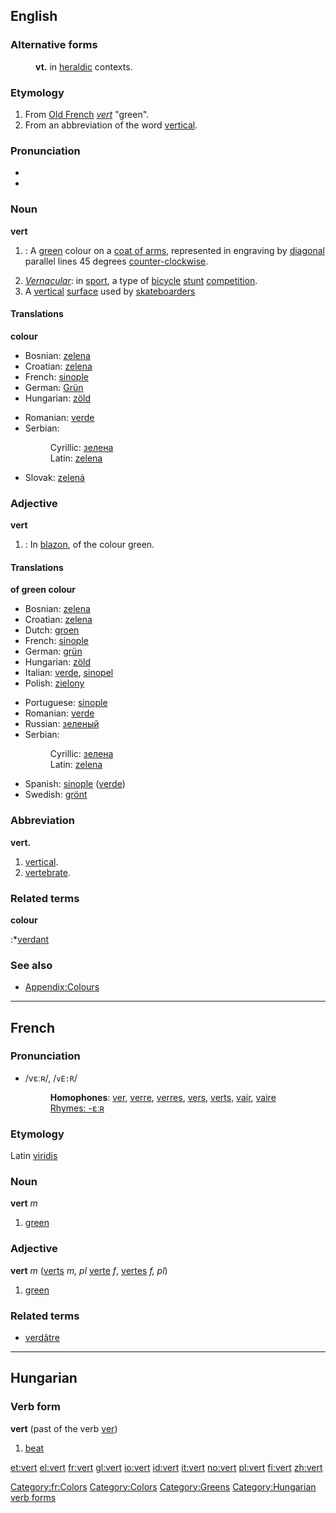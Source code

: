 ==English==

{{Wikipedia}}
===Alternative forms===
:'''vt.''' in [[heraldic]] contexts.
===Etymology===
#From [[Old French]] ''[[vert]]'' "green".
#From an abbreviation of the word [[vertical]].

===Pronunciation===
*{{IPA|/ˈvɚt/}}
*{{IPA|/ˈvət/}}

===Noun===
'''vert'''
#{{tincture}}: A [[green]] colour on a [[coat of arms]], represented in engraving by [[diagonal]] parallel lines 45 degrees [[counter-clockwise]].
#''[[Vernacular]]'': in [[sport]], a type of [[bicycle]] [[stunt]] [[competition]].
# A [[vertical]] [[surface]] used by [[skateboard]]ers

====Translations====
'''colour'''
{{top}}
*Bosnian: [[zelena#Bosnian|zelena]] {{f}}
*Croatian: [[zelena#Croatian|zelena]] {{f}}
*French: [[sinople]]
*German: [[Grün]]
*Hungarian: [[zöld]]
{{mid}}
*Romanian: [[verde]]
*Serbian:
*:Cyrillic: [[зелена#Serbian|зелена]] {{f}}
*:Latin: [[zelena#Serbian|zelena]] {{f}}
*Slovak: [[zelená]]
{{bottom}}

===Adjective===
'''vert'''
#{{tincture}}: In [[blazon]], of the colour green.

====Translations====
'''of green colour'''
{{top}}
*Bosnian: [[zelena#Bosnian|zelena]] {{f}}
*Croatian: [[zelena#Croatian|zelena]] {{f}}
*Dutch: [[groen]]
*French: [[sinople]]
*German: [[grün]]
*Hungarian: [[zöld]]
*Italian: [[verde]], [[sinopel]]
*Polish: [[zielony]]
{{mid}}
*Portuguese: [[sinople]]
*Romanian: [[verde]]
*Russian: [[зеленый]]
*Serbian:
*:Cyrillic: [[зелена#Serbian|зелена]] {{f}}
*:Latin: [[zelena#Serbian|zelena]] {{f}}
*Spanish: [[sinople]] ([[verde]])
*Swedish: [[grönt]]
{{bottom}}

===Abbreviation===
'''vert.'''
#[[vertical]].
#[[vertebrate]].

===Related terms===
'''colour'''
:*[[verdant]]

===See also===
*[[Wiktionary_Appendix:Colours|Appendix:Colours]]

----

==French==
===Pronunciation===
*/vεːʀ/, /<tt>vE:R</tt>/
*:'''Homophones''': [[ver]], [[verre]], [[verres]], [[vers]], [[verts]], [[vair]], [[vaire]]
*:[[Rhymes:French:-εːʀ|Rhymes: -εːʀ]]
===Etymology===
Latin [[viridis]]
===Noun===
'''vert''' ''m''

# [[green]]

===Adjective===
'''vert''' ''m'' ([[verts]] ''m, pl'' [[verte]] ''f'', [[vertes]] ''f, pl'')

# [[green]]

===Related terms===
*[[verdâtre]]
[[Category:fr:Colors]]
[[Category:Colors]]
[[Category:Greens]]

----

==Hungarian==
===Verb form===
'''vert''' (past of the verb [[ver]])

# [[beat]]

[[Category:Hungarian verb forms]]

[[et:vert]]
[[el:vert]]
[[fr:vert]]
[[gl:vert]]
[[io:vert]]
[[id:vert]]
[[it:vert]]
[[no:vert]]
[[pl:vert]]
[[fi:vert]]
[[zh:vert]]